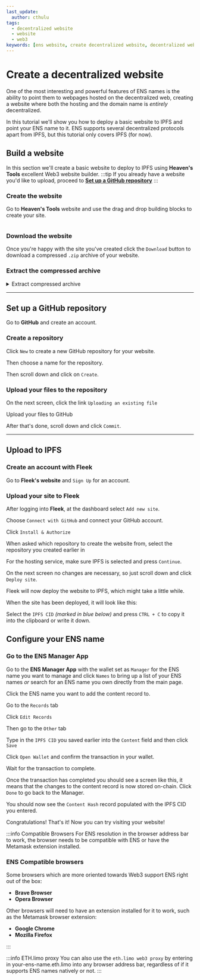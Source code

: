```yaml
---
last_update:
  author: cthulu
tags:
  - decentralized website
  - website
  - web3
keywords: [ens website, create decentralized website, decentralized website, add website, add web3 site, web3 site]
---
```


# Create a decentralized website
One of the most interesting and powerful features of ENS names is the ability to point them to webpages hosted on the decentralized web, creating a website where both the hosting and the domain name is *entirely* decentralized.

In this tutorial we'll show you how to deploy a basic website to IPFS and point your ENS name to it.
ENS supports several decentralized protocols apart from IPFS, but this tutorial only covers IPFS (for now).

## Build a website
In this section we'll create a basic website to deploy to IPFS using <Link to="http://heavens.tools"><b>Heaven's Tools</b></Link> excellent Web3 website builder.
:::tip
If you already have a website you'd like to upload, proceed to [**Set up a GitHub repository**](#set-up-a-github-repository)
:::

### Create the website
Go to <Link to="http://heavens.tools"><b>Heaven's Tools</b></Link> website and use the drag and drop building blocks to create your site.
<BrowserWindow url="heavens.tools">
<div style={{'maxWidth':'1080px'}}>
  <Image img="/img/howto/decentralized_website_1.png" />
  </div>
</BrowserWindow>

### Download the website
Once you're happy with the site you've created click the `Download` button to download a compressed `.zip` archive of your website. 
<BrowserWindow url="heavens.tools">
  <Image img="/img/howto/decentralized_website_2.png" />
</BrowserWindow>

### Extract the compressed archive
<details>
<summary>Extract compressed archive</summary>
<Tabs>
<TabItem value="windows" label="Windows" default>
<p>Navigate to the file folder and double-click the zip file</p>
<ImageWindow title="Extract the file (Windows)">
<Image img="/img/howto/decentralized-website-extract-win-1.png"/>
</ImageWindow>
<br/><p>Press `Extract all`</p>
<ImageWindow title="Extract the file (Windows)">
<Image img="/img/howto/decentralized-website-extract-win-2.png"/>
</ImageWindow>
<br/><p>Select a folder to extract the files to and click `Extract`</p>
<ImageWindow title="Extract the file (Windows)">
<Image img="/img/howto/decentralized-website-extract-win-3.png"/>
</ImageWindow>
</TabItem>
<TabItem value="macos" label="Mac OS">
<ImageWindow title="Extract the file (MacOS)">
<Image img="/img/howto/extract_file_macos_1.png"/>
</ImageWindow>
<ImageWindow title="Extract the file (MacOS)">
<Image img="/img/howto/extract_file_macos_2.png"/>
</ImageWindow>
</TabItem>
<TabItem value="linux" label="Linux">
<p>Navigate to the file folder and use <b>unzip</b> to unzip the archive.</p>

```bash
[cthulu@carbon ~]$ unzip template.zip
Archive:  template.zip
extracting: editor.css
 extracting: narrow-jumbotron.css
 extracting: aos.css
 extracting: vvvebjs-editor-helpers.css
 extracting: aos.js
 extracting: ?format=json
 extracting: index.html
[cthulu@carbon ~]$ 
```

</TabItem>
</Tabs>
</details>

---

## Set up a GitHub repository
Go to <Link to="https://github.com"><b>GitHub</b></Link> and create an account.

### Create a repository
Click `New` to create a new GitHub repository for your website.
<BrowserWindow url="github.com">
  <Image img="/img/howto/decentralized_website_3.png" />
</BrowserWindow>

Then choose a name for the repository.
<BrowserWindow url="github.com">
  <Image img="/img/howto/decentralized_website_4.png" />
</BrowserWindow>

Then scroll down and click on `Create`.
<BrowserWindow url="github.com">
  <Image img="/img/howto/decentralized_website_4.png" />
</BrowserWindow>
<BrowserWindow url="github.com">
  <Image img="/img/howto/decentralized_website_5.png" />
</BrowserWindow>

### Upload your files to the repository
On the next screen, click the link `Uploading an existing file`
<BrowserWindow url="github.com">
  <Image img="/img/howto/decentralized_website_6.png" />
</BrowserWindow>

Upload your files to GitHub
<BrowserWindow url="github.com">
  <Image img="/img/howto/decentralized_website_7.png" />
</BrowserWindow>

After that's done, scroll down and click `Commit`.
<BrowserWindow url="github.com">
  <Image img="/img/howto/decentralized_website_8.png" />
</BrowserWindow>

---

## Upload to IPFS

### Create an account with Fleek
Go to <Link to="https://fleek.co"><b>Fleek's website</b></Link> and `Sign Up` for an account.

### Upload your site to Fleek
After logging into <Link to="https://fleek.co"><b>Fleek</b></Link>, at the dashboard select `Add new site`.
<BrowserWindow url="fleek.co">
  <Image img="/img/howto/create_website_fleek_1.png" />
</BrowserWindow>

Choose `Connect with GitHub` and connect your GitHub account. 
<BrowserWindow url="fleek.co">
  <Image img="/img/howto/create_website_fleek_2.png" />
</BrowserWindow>

Click `Install & Authorize`
<BrowserWindow url="fleek.co">
  <Image img="/img/howto/create_website_fleek_3.png" />
</BrowserWindow>

When asked which repository to create the website from, select the repository you created earlier in [](#step-1-create-a-repository)
<BrowserWindow url="fleek.co">
  <Image img="/img/howto/create_website_fleek_4.png" />
</BrowserWindow>

For the hosting service, make sure IPFS is selected and press `Continue`.
<BrowserWindow url="fleek.co">
  <Image img="/img/howto/create_website_fleek_5.png" />
</BrowserWindow>

On the next screen no changes are necessary, so just scroll down and click `Deploy site`.
<BrowserWindow url="fleek.co">
  <Image img="/img/howto/create_website_fleek_6.png" />
</BrowserWindow>

Fleek will now deploy the website to IPFS, which might take a little while.
<BrowserWindow url="fleek.co">
  <Image img="/img/howto/create_website_fleek_7.png" />
</BrowserWindow>

When the site has been deployed, it will look like this:
<BrowserWindow url="fleek.co">
  <Image img="/img/howto/create_website_fleek_8.png" />
</BrowserWindow>

Select the `IPFS CID` *(marked in blue below)* and press `CTRL + C` to copy it into the clipboard or write it down.
<BrowserWindow url="fleek.co">
  <Image img="/img/howto/create_website_fleek_9.png" />
</BrowserWindow>

## Configure your ENS name

### Go to the ENS Manager App
Go to the <Link to="https://app.ens.domains"><b>ENS Manager App</b></Link> with the wallet set as `Manager` for the ENS name you want to manage and click `Names` to bring up a list
of your ENS names *or* search for an ENS name you own directly from the main page.

<BrowserWindow url="https://app.ens.domains" padding="25px" bg="#f5f6f7" img="/img/howto/v3-decentralized-website-ensmanager-1.png"/>

Click the ENS name you want to add the content record to.
<BrowserWindow url="https://app.ens.domains" padding="25px" bg="#f5f6f7" img="/img/howto/v3-decentralized-website-ensmanager-2.png"/>

Go to the `Records` tab
<BrowserWindow url="https://app.ens.domains" padding="25px" bg="#f5f6f7" img="/img/howto/v3-decentralized-website-ensmanager-3.png"/>

Click `Edit Records`
<BrowserWindow url="https://app.ens.domains" padding="25px" bg="#f5f6f7" img="/img/howto/v3-decentralized-website-ensmanager-4.png"/>

Then go to the `Other` tab
<BrowserWindow url="https://app.ens.domains" padding="25px" bg="#f5f6f7" img="/img/howto/v3-decentralized-website-ensmanager-5.png"/>

Type in the `IPFS CID` you saved earlier into the `Content` field and then click `Save`
<BrowserWindow url="https://app.ens.domains" padding="25px" bg="#f5f6f7" img="/img/howto/v3-decentralized-website-ensmanager-6.png"/>

Click `Open Wallet` and confirm the transaction in your wallet.
<BrowserWindow url="https://app.ens.domains" padding="25px" bg="#f5f6f7" img="/img/howto/v3-decentralized-website-ensmanager-7.png"/>

Wait for the transaction to complete.
<BrowserWindow url="https://app.ens.domains" padding="25px" bg="#f5f6f7" img="/img/howto/v3-decentralized-website-ensmanager-8.png"/>

Once the transaction has completed you should see a screen like this, it means that the changes to the content record is now
stored on-chain. Click `Done` to go back to the Manager.
<BrowserWindow url="https://app.ens.domains" padding="25px" bg="#f5f6f7" img="/img/howto/v3-decentralized-website-ensmanager-9.png"/>

You should now see the `Content Hash` record populated with the IPFS CID you entered.
<BrowserWindow url="https://app.ens.domains" padding="25px" bg="#f5f6f7" img="/img/howto/v3-decentralized-website-ensmanager-10.png"/>

Congratulations! That's it! Now you can try visiting your website!

:::info Compatible Browsers
For ENS resolution in the browser address bar to work, the browser needs to be compatible with ENS or have the Metamask extension installed.

### ENS Compatible browsers
Some browsers which are more oriented towards Web3 support ENS right out of the box:
 - <Link to="https://brave.com"><b>Brave Browser</b></Link>
 - <Link to="https://www.opera.com"><b>Opera Browser</b></Link>
 
Other browsers will need to have an extension installed for it to work, such as the Metamask browser extension:
 - <Link to="https://www.google.com/chrome"><b>Google Chrome</b></Link>
 - <Link to="https://www.mozilla.org"><b>Mozilla Firefox</b></Link>
:::

:::info ETH.limo proxy
You can also use the `eth.limo web3 proxy` by entering in your-ens-name.eth.limo into any browser address bar, regardless of if it supports
ENS names natively or not.
:::
